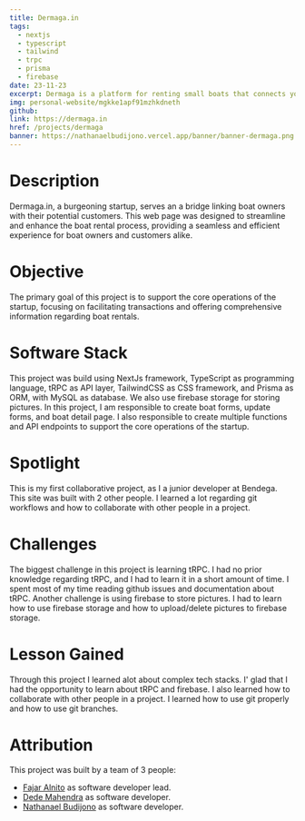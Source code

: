 ```yaml
---
title: Dermaga.in
tags:
  - nextjs
  - typescript
  - tailwind
  - trpc
  - prisma
  - firebase
date: 23-11-23
excerpt: Dermaga is a platform for renting small boats that connects you with boat owners.
img: personal-website/mgkke1apf91mzhkdneth
github:
link: https://dermaga.in
href: /projects/dermaga
banner: https://nathanaelbudijono.vercel.app/banner/banner-dermaga.png
---
```


# Description
Dermaga.in, a burgeoning startup, serves an a bridge linking boat owners with their potential customers.
This web page was designed to streamline and enhance the boat rental process, providing a seamless and efficient
experience for boat owners and customers alike.

# Objective
The primary goal of this project is to support the core operations of the startup, focusing on facilitating
transactions and offering comprehensive information regarding boat rentals.

# Software Stack
This project was build using NextJs framework, TypeScript as programming language, tRPC as API layer, TailwindCSS as CSS framework, 
and Prisma as ORM, with MySQL as database. We also use firebase storage for storing pictures. In this project,
I am responsible to create boat forms, update forms, and boat detail page. I also responsible to create multiple
functions and API endpoints to support the core operations of the startup.

# Spotlight
This is my first collaborative project, as I a junior developer at Bendega. This site was built with 
2 other people. I learned a lot regarding git workflows and how to collaborate with other people in a project.

# Challenges
The biggest challenge in this project is learning tRPC. I had no prior knowledge regarding tRPC, and I had to learn
it in a short amount of time. I spent most of my time reading github issues and documentation about tRPC. Another challenge is
using firebase to store pictures. I had to learn how to use firebase storage and how to upload/delete pictures to firebase storage.

# Lesson Gained
Through this project I learned alot about complex tech stacks. I' glad that I had the opportunity to learn about tRPC and firebase.
I also learned how to collaborate with other people in a project. I learned how to use git properly and how to use git branches.

# Attribution
This project was built by a team of 3 people:
- [Fajar Alnito](https://fajaralnito.com) as software developer lead.
- [Dede Mahendra](https://github.com/dededemahendra) as software developer.
- [Nathanael Budijono](https://nathanaelbudijono.vercel.app) as software developer.